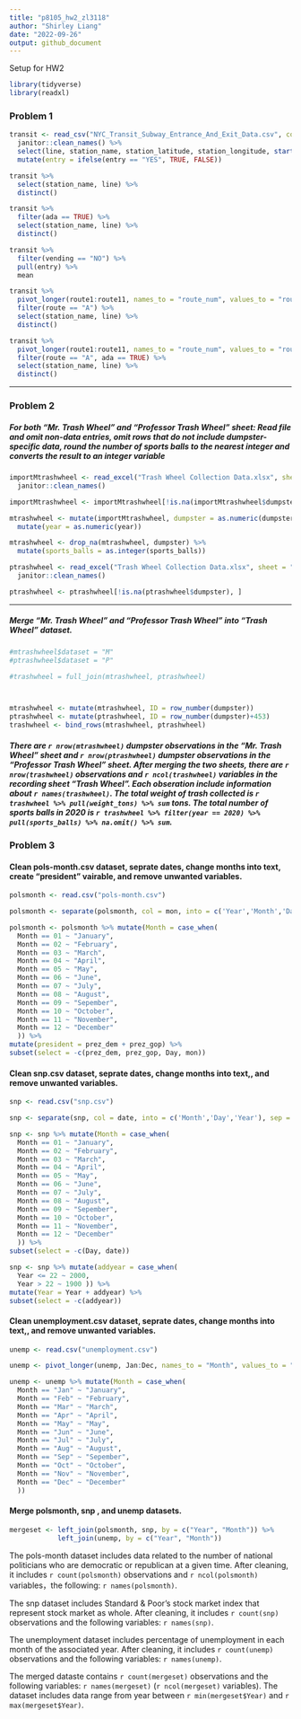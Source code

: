 ```yaml
---
title: "p8105_hw2_zl3118"
author: "Shirley Liang"
date: "2022-09-26"
output: github_document
---
```

Setup for HW2
```r

library(tidyverse)
library(readxl)

```

### Problem 1

```r

transit <- read_csv("NYC_Transit_Subway_Entrance_And_Exit_Data.csv", col_types = cols(Route8 = "c", Route9 = "c", Route10 = "c", Route11 = "c")) %>% 
  janitor::clean_names() %>% 
  select(line, station_name, station_latitude, station_longitude, starts_with("route"), entry, exit_only, vending, entrance_type, ada) %>% 
  mutate(entry = ifelse(entry == "YES", TRUE, FALSE))

transit %>% 
  select(station_name, line) %>% 
  distinct()

transit %>% 
  filter(ada == TRUE) %>% 
  select(station_name, line) %>% 
  distinct()

transit %>% 
  filter(vending == "NO") %>% 
  pull(entry) %>% 
  mean

transit %>% 
  pivot_longer(route1:route11, names_to = "route_num", values_to = "route") %>% 
  filter(route == "A") %>% 
  select(station_name, line) %>% 
  distinct()

transit %>% 
  pivot_longer(route1:route11, names_to = "route_num", values_to = "route") %>% 
  filter(route == "A", ada == TRUE) %>% 
  select(station_name, line) %>% 
  distinct()

```
***

### Problem 2

##### For both "Mr. Trash Wheel" and "Professor Trash Wheel" sheet: Read file and omit non-data entries, omit rows that do not include dumpster-specific data, round the number of sports balls to the nearest integer and converts the result to an integer variable

```r

importMtrashwheel <- read_excel("Trash Wheel Collection Data.xlsx", sheet = "Mr. Trash Wheel", range = "A2:N549") %>% 
  janitor::clean_names() 

importMtrashwheel <- importMtrashwheel[!is.na(importMtrashwheel$dumpster), ] 

mtrashwheel <- mutate(importMtrashwheel, dumpster = as.numeric(dumpster)) %>%
  mutate(year = as.numeric(year))

mtrashwheel <- drop_na(mtrashwheel, dumpster) %>%
  mutate(sports_balls = as.integer(sports_balls)) 

ptrashwheel <- read_excel("Trash Wheel Collection Data.xlsx", sheet = "Professor Trash Wheel", range = "A2:M96") %>% 
  janitor::clean_names() 

ptrashwheel <- ptrashwheel[!is.na(ptrashwheel$dumpster), ] 

```
***

##### Merge "Mr. Trash Wheel" and "Professor Trash Wheel" into "Trash Wheel" dataset.
```r

#mtrashwheel$dataset = "M"
#ptrashwheel$dataset = "P"

#trashwheel = full_join(mtrashwheel, ptrashwheel)



mtrashwheel <- mutate(mtrashwheel, ID = row_number(dumpster))
ptrashwheel <- mutate(ptrashwheel, ID = row_number(dumpster)+453)
trashwheel <- bind_rows(mtrashwheel, ptrashwheel)

```

##### There are `r nrow(mtrashwheel)` dumpster observations in the "Mr. Trash Wheel" sheet and `r nrow(ptrashwheel)` dumpster observations in the "Professor Trash Wheel" sheet. After merging the two sheets, there are `r nrow(trashwheel)`  observations and `r ncol(trashwheel)` variables in the recording sheet "Trash Wheel". Each obseration include information about `r names(trashwheel)`. The total weight of trash collected is `r trashwheel %>% pull(weight_tons) %>% sum` tons. The total number of sports balls in 2020 is `r trashwheel %>% filter(year == 2020) %>% pull(sports_balls) %>% na.omit() %>% sum`.

### Problem 3

#### Clean pols-month.csv dataset, seprate dates, change months into text, create "president" vairable, and remove unwanted variables.
``` r

polsmonth <- read.csv("pols-month.csv") 

polsmonth <- separate(polsmonth, col = mon, into = c('Year','Month','Day'), sep = '-') %>% mutate(polsmonth, Month = as.numeric(Month)) %>% mutate(polsmonth, Year = as.numeric(Year))

polsmonth <- polsmonth %>% mutate(Month = case_when(
  Month == 01 ~ "January", 
  Month == 02 ~ "February",
  Month == 03 ~ "March",
  Month == 04 ~ "April",
  Month == 05 ~ "May",
  Month == 06 ~ "June",
  Month == 07 ~ "July",
  Month == 08 ~ "August",
  Month == 09 ~ "Sepember",
  Month == 10 ~ "October",
  Month == 11 ~ "November",
  Month == 12 ~ "December"
  )) %>%
mutate(president = prez_dem + prez_gop) %>%
subset(select = -c(prez_dem, prez_gop, Day, mon))

```

#### Clean snp.csv dataset, seprate dates, change months into text,, and remove unwanted variables.

```r

snp <- read.csv("snp.csv") 

snp <- separate(snp, col = date, into = c('Month','Day','Year'), sep = '/') %>% mutate(snp, Month = as.numeric(Month)) %>% mutate(snp, Year = as.numeric(Year))

snp <- snp %>% mutate(Month = case_when(
  Month == 01 ~ "January", 
  Month == 02 ~ "February",
  Month == 03 ~ "March",
  Month == 04 ~ "April",
  Month == 05 ~ "May",
  Month == 06 ~ "June",
  Month == 07 ~ "July",
  Month == 08 ~ "August",
  Month == 09 ~ "Sepember",
  Month == 10 ~ "October",
  Month == 11 ~ "November",
  Month == 12 ~ "December"
  )) %>%
subset(select = -c(Day, date))

snp <- snp %>% mutate(addyear = case_when(
  Year <= 22 ~ 2000,
  Year > 22 ~ 1900 )) %>% 
mutate(Year = Year + addyear) %>%
subset(select = -c(addyear))

```

#### Clean unemployment.csv dataset, seprate dates, change months into text,, and remove unwanted variables.

```r

unemp <- read.csv("unemployment.csv") 

unemp <- pivot_longer(unemp, Jan:Dec, names_to = "Month", values_to = "Percentage")

unemp <- unemp %>% mutate(Month = case_when(
  Month == "Jan" ~ "January", 
  Month == "Feb" ~ "February",
  Month == "Mar" ~ "March",
  Month == "Apr" ~ "April",
  Month == "May" ~ "May",
  Month == "Jun" ~ "June",
  Month == "Jul" ~ "July",
  Month == "Aug" ~ "August",
  Month == "Sep" ~ "Sepember",
  Month == "Oct" ~ "October",
  Month == "Nov" ~ "November",
  Month == "Dec" ~ "December"
  )) 

```


#### Merge polsmonth, snp , and unemp datasets.

``` r

mergeset <- left_join(polsmonth, snp, by = c("Year", "Month")) %>%
            left_join(unemp, by = c("Year", "Month"))

```

The pols-month dataset includes data related to the number of national politicians who are democratic or republican at a given time. After cleaning, it includes `r count(polsmonth)` observations and `r ncol(polsmonth)` variables，the following: `r names(polsmonth)`. 

The snp dataset includes Standard & Poor’s stock market index that represent stock market as  whole. After cleaning, it includes `r count(snp)` observations and the following variables: `r names(snp)`. 

The unemployment dataset includes percentage of unemployment in each month of the associated year. After cleaning, it includes `r count(unemp)` observations and the following variables: `r names(unemp)`.

The merged dataste contains `r count(mergeset)` observations and the following variables: `r names(mergeset)` (`r ncol(mergeset)` variables). The dataset includes data range from year between `r min(mergeset$Year)` and `r max(mergeset$Year)`. 



